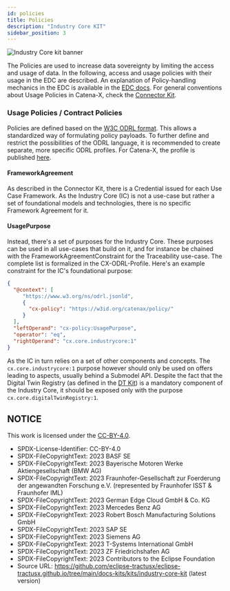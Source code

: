 ```yaml
---
id: policies
title: Policies
description: "Industry Core KIT"
sidebar_position: 3
---
```


![Industry Core kit banner](@site/static/img/kits/industry-core/industry-core-kit-logo.svg)

The Policies are used to increase data sovereignty by limiting the access and usage of data. In the following, access
and usage policies with their usage in the EDC are described. An explanation of Policy-handling mechanics in the EDC
is available in the [EDC docs](https://github.com/eclipse-tractusx/tractusx-edc/blob/main/docs/usage/management-api-walkthrough/02_policies.md#access--usage-policies).
For general conventions about Usage Policies in Catena-X, check the [Connector Kit](../../../category/connector-kit).

### Usage Policies / Contract Policies

Policies are defined based on the [W3C ODRL format](https://www.w3.org/TR/odrl-model/). This allows a standardized way
of formulating policy payloads. To further define and restrict the possibilities of the ODRL language, it is recommended
to create separate, more specific ODRL profiles. For Catena-X, the profile is published [here](https://github.com/catenax-eV/cx-odrl-profile).

#### FrameworkAgreement

As described in the Connector Kit, there is a Credential issued for each Use Case Framework. As the Industry Core (IC)
is not a use-case but rather a set of foundational models and technologies, there is no specific Framework Agreement for
it.

#### UsagePurpose

Instead, there's a set of purposes for the Industry Core. These purposes can be used in all use-cases that build on it,
and for instance be chained with the FrameworkAgreementConstraint for the Traceability use-case.
The complete list is formalized in the CX-ODRL-Profile. Here's an example constraint for the IC's foundational purpose:

```json
{
  "@context": [
     "https://www.w3.org/ns/odrl.jsonld",
     {
       "cx-policy": "https://w3id.org/catenax/policy/"
     }
  ],
  "leftOperand": "cx-policy:UsagePurpose",
  "operator": "eq",
  "rightOperand": "cx.core.industrycore:1"
}
```

As the IC in turn relies on a set of other components and concepts. The `cx.core.industrycore:1` purpose however should
only be used on offers leading to aspects, usually behind a Submodel API. Despite the fact that the Digital Twin
Registry (as defined in the [DT Kit](../../../category/digital-twin-kit/)) is
a mandatory component of the Industry Core, it should be exposed only with the purpose `cx.core.digitalTwinRegistry:1`.

## NOTICE

This work is licensed under the [CC-BY-4.0](https://creativecommons.org/licenses/by/4.0/legalcode).

- SPDX-License-Identifier: CC-BY-4.0
- SPDX-FileCopyrightText: 2023 BASF SE
- SPDX-FileCopyrightText: 2023 Bayerische Motoren Werke Aktiengesellschaft (BMW AG)
- SPDX-FileCopyrightText: 2023 Fraunhofer-Gesellschaft zur Foerderung der angewandten Forschung e.V. (represented by Fraunhofer ISST & Fraunhofer IML)
- SPDX-FileCopyrightText: 2023 German Edge Cloud GmbH & Co. KG
- SPDX-FileCopyrightText: 2023 Mercedes Benz AG
- SPDX-FileCopyrightText: 2023 Robert Bosch Manufacturing Solutions GmbH
- SPDX-FileCopyrightText: 2023 SAP SE
- SPDX-FileCopyrightText: 2023 Siemens AG
- SPDX-FileCopyrightText: 2023 T-Systems International GmbH
- SPDX-FileCopyrightText: 2023 ZF Friedrichshafen AG
- SPDX-FileCopyrightText: 2023 Contributors to the Eclipse Foundation
- Source URL: https://github.com/eclipse-tractusx/eclipse-tractusx.github.io/tree/main/docs-kits/kits/industry-core-kit (latest version)
